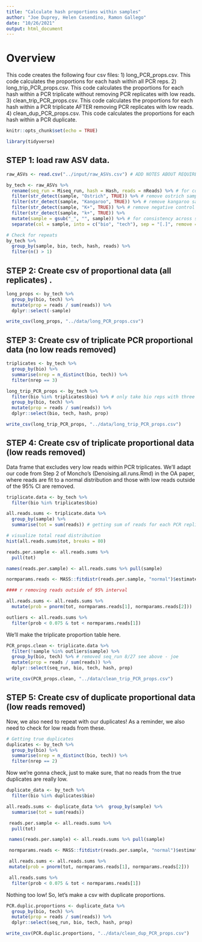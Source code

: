 ```yaml
---
title: "Calculate hash proportions within samples"
author: "Joe Duprey, Helen Casendino, Ramon Gallego"
date: "10/26/2021"
output: html_document
---
```


# Overview
This code creates the following four csv files: 
  1) long_PCR_props.csv. This code calculates the proportions for each hash within all PCR reps. 
  2) long_trip_PCR_props.csv. This code calculates the proportions for each hash within a PCR triplicate without removing PCR replicates with low reads.
  3) clean_trip_PCR_props.csv. This code calculates the proportions for each hash within a PCR triplicate AFTER removing PCR replicates with low reads.
  4) clean_dup_PCR_props.csv. This code calculates the proportions for each hash within a PCR duplicate.
  
```r
knitr::opts_chunk$set(echo = TRUE)
```

```r
library(tidyverse)
```

## STEP 1: load raw ASV data. 

```r
raw_ASVs <- read.csv("../input/raw_ASVs.csv") # ADD NOTES ABOUT REQUIRED FORMAT FOR INPUT

by_tech <- raw_ASVs %>%
  rename(seq_run = Miseq_run, hash = Hash, reads = nReads) %>% # for consistent lowercase names
  filter(str_detect(sample, "Ostrich", TRUE)) %>% # remove ostrich samples
  filter(str_detect(sample, "Kangaroo", TRUE)) %>% # remove kangaroo samples
  filter(str_detect(sample, "K+", TRUE)) %>% # remove negative control (??) samples
  filter(str_detect(sample, "k+", TRUE)) %>%
  mutate(sample = gsub("_", "", sample)) %>% # for consistency across sample names
  separate(col = sample, into = c("bio", "tech"), sep = "[.]", remove = FALSE)

# Check for repeats
by_tech %>%
  group_by(sample, bio, tech, hash, reads) %>%
  filter(n() > 1)
```

## STEP 2: Create csv of proportional data (all replicates) . 

```r
long_props <- by_tech %>%
  group_by(bio, tech) %>%
  mutate(prop = reads / sum(reads)) %>% 
  dplyr::select(-sample)

write_csv(long_props, "../data/long_PCR_props.csv")
```

## STEP 3: Create csv of triplicate PCR proportional data (no low reads removed)

```r
triplicates <- by_tech %>%
  group_by(bio) %>%
  summarise(nrep = n_distinct(bio, tech)) %>%
  filter(nrep == 3)
```

```r
long_trip_PCR_props <- by_tech %>%
  filter(bio %in% triplicates$bio) %>% # only take bio reps with three PCR reps
  group_by(bio, tech) %>%
  mutate(prop = reads / sum(reads)) %>%
  dplyr::select(bio, tech, hash, prop)

write_csv(long_trip_PCR_props, "../data/long_trip_PCR_props.csv")
```

## STEP 4: Create csv of triplicate proportional data (low reads removed)

Data frame that excludes very low reads within PCR triplicates. We'll adapt our code from Step 2 of Moncho's (Denoising.all.runs.Rmd) in the OA paper, where reads are fit to a normal distribution and those with low reads outside of the 95% CI are removed. 

```r

triplicate.data <- by_tech %>%
  filter(bio %in% triplicates$bio)

all.reads.sums <- triplicate.data %>%
  group_by(sample) %>%
  summarise(tot = sum(reads)) # getting sum of reads for each PCR replicate

# visualize total read distribution
hist(all.reads.sums$tot, breaks = 80)

reads.per.sample <- all.reads.sums %>%
  pull(tot)

names(reads.per.sample) <- all.reads.sums %>% pull(sample)

normparams.reads <- MASS::fitdistr(reads.per.sample, "normal")$estimate

#### r removing reads outside of 95% interval

all.reads.sums <- all.reads.sums %>%
  mutate(prob = pnorm(tot, normparams.reads[1], normparams.reads[2]))

outliers <- all.reads.sums %>%
  filter(prob < 0.075 & tot < normparams.reads[1])
```

We'll make the triplicate proportion table here.

```r
PCR_props.clean <- triplicate.data %>% 
  filter(!sample %in% outliers$sample) %>%
  group_by(bio, tech) %>% # removed seq_run 8/27 see above - joe
  mutate(prop = reads / sum(reads)) %>%
  dplyr::select(seq_run, bio, tech, hash, prop)

write_csv(PCR_props.clean, "../data/clean_trip_PCR_props.csv")
```

## STEP 5: Create csv of duplicate proportional data (low reads removed)

Now, we also need to repeat with our duplicates! As a reminder, we also need to check for low reads from these. 

```r
# Getting true duplicates
duplicates <- by_tech %>%
  group_by(bio) %>%
  summarise(nrep = n_distinct(bio, tech)) %>%
  filter(nrep == 2)
```

Now we're gonna check, just to make sure, that no reads from the true duplicates are really low. 

```r
duplicate_data <- by_tech %>%
  filter(bio %in% duplicates$bio) 

all.reads.sums <- duplicate_data %>%  group_by(sample) %>%
  summarise(tot = sum(reads))

 reads.per.sample <- all.reads.sums %>%
  pull(tot)

 names(reads.per.sample) <- all.reads.sums %>% pull(sample)

 normparams.reads <- MASS::fitdistr(reads.per.sample, "normal")$estimate

 all.reads.sums <- all.reads.sums %>%
 mutate(prob = pnorm(tot, normparams.reads[1], normparams.reads[2]))

 all.reads.sums %>%
  filter(prob < 0.075 & tot < normparams.reads[1])
```

Nothing too low! So, let's make a csv with duplicate proportions.

```r
PCR.duplic.proportions <- duplicate_data %>%
  group_by(bio, tech) %>% 
  mutate(prop = reads / sum(reads)) %>%
  dplyr::select(seq_run, bio, tech, hash, prop) 

write_csv(PCR.duplic.proportions, "../data/clean_dup_PCR_props.csv")
```
